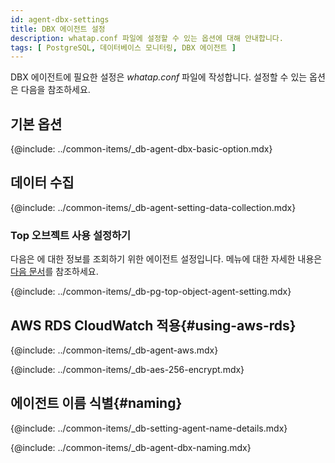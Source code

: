 ```yaml
---
id: agent-dbx-settings
title: DBX 에이전트 설정
description: whatap.conf 파일에 설정할 수 있는 옵션에 대해 안내합니다.
tags: [ PostgreSQL, 데이터베이스 모니터링, DBX 에이전트 ]
---
```



DBX 에이전트에 필요한 설정은 *whatap.conf* 파일에 작성합니다. 설정할 수 있는 옵션은 다음을 참조하세요.

## 기본 옵션

{@include: ../common-items/_db-agent-dbx-basic-option.mdx}    


## 데이터 수집

{@include: ../common-items/_db-agent-setting-data-collection.mdx}   

### Top 오브젝트 사용 설정하기

다음은 <Cmdname sid="dbObjectInfo" />에 대한 정보를 조회하기 위한 에이전트 설정입니다. <Cmdname sid="dbObjectInfo" /> 메뉴에 대한 자세한 내용은 [다음 문서](analysis-top-object)를 참조하세요.

{@include: ../common-items/_db-pg-top-object-agent-setting.mdx}


## AWS RDS CloudWatch 적용{#using-aws-rds}

<AWSRDSdesc name='db_postgresql_counter' />

{@include: ../common-items/_db-agent-aws.mdx}


<!-- AES 256 암호화 적용 -->
{@include: ../common-items/_db-aes-256-encrypt.mdx}  

## 에이전트 이름 식별{#naming}

{@include: ../common-items/_db-setting-agent-name-details.mdx}

{@include: ../common-items/_db-agent-dbx-naming.mdx} 